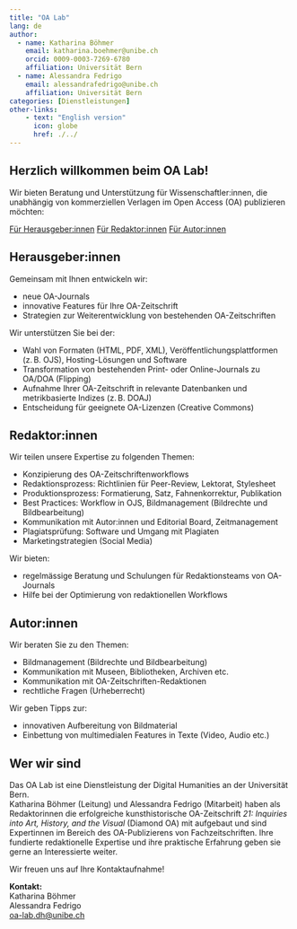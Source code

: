 ```yaml
---
title: "OA Lab"
lang: de
author: 
  - name: Katharina Böhmer
    email: katharina.boehmer@unibe.ch
    orcid: 0009-0003-7269-6780
    affiliation: Universität Bern
  - name: Alessandra Fedrigo
    email: alessandrafedrigo@unibe.ch
    affiliation: Universität Bern
categories: [Dienstleistungen]
other-links:
    - text: "English version"
      icon: globe
      href: ./../
---
```


## Herzlich willkommen beim OA Lab!

Wir bieten Beratung und Unterstützung für Wissenschaftler:innen, die unabhängig von kommerziellen Verlagen im Open Access (OA) publizieren möchten:

::: {.btn-group .d-flex .justify-content-center role="group" aria-label="Navigation für Zielgruppen"}
<a href="#herausgeberinnen" class="btn btn-outline-primary">Für Herausgeber:innen</a> <a href="#redaktorinnen" class="btn btn-outline-primary">Für Redaktor:innen</a> <a href="#autorinnen" class="btn btn-outline-primary">Für Autor:innen</a>
:::

## Herausgeber:innen

Gemeinsam mit Ihnen entwickeln wir:

-   neue OA-Journals
-   innovative Features für Ihre OA-Zeitschrift
-   Strategien zur Weiterentwicklung von bestehenden OA-Zeitschriften

Wir unterstützen Sie bei der:

-   Wahl von Formaten (HTML, PDF, XML), Veröffentlichungsplattformen (z. B. OJS), Hosting-Lösungen und Software
-   Transformation von bestehenden Print- oder Online-Journals zu OA/DOA (Flipping)
-   Aufnahme Ihrer OA-Zeitschrift in relevante Datenbanken und metrikbasierte Indizes (z. B. DOAJ)
-   Entscheidung für geeignete OA-Lizenzen (Creative Commons)

## Redaktor:innen

Wir teilen unsere Expertise zu folgenden Themen:

-   Konzipierung des OA-Zeitschriftenworkflows
-   Redaktionsprozess: Richtlinien für Peer-Review, Lektorat, Stylesheet
-   Produktionsprozess: Formatierung, Satz, Fahnenkorrektur, Publikation
-   Best Practices: Workflow in OJS, Bildmanagement (Bildrechte und Bildbearbeitung)
-   Kommunikation mit Autor:innen und Editorial Board, Zeitmanagement
-   Plagiatsprüfung: Software und Umgang mit Plagiaten
-   Marketingstrategien (Social Media)

Wir bieten:

-   regelmässige Beratung und Schulungen für Redaktionsteams von OA-Journals
-   Hilfe bei der Optimierung von redaktionellen Workflows

## Autor:innen

Wir beraten Sie zu den Themen:

-   Bildmanagement (Bildrechte und Bildbearbeitung)
-   Kommunikation mit Museen, Bibliotheken, Archiven etc.
-   Kommunikation mit OA-Zeitschriften-Redaktionen
-   rechtliche Fragen (Urheberrecht)

Wir geben Tipps zur:

-   innovativen Aufbereitung von Bildmaterial
-   Einbettung von multimedialen Features in Texte (Video, Audio etc.)

## Wer wir sind

Das OA Lab ist eine Dienstleistung der Digital Humanities an der Universität Bern.\
Katharina Böhmer (Leitung) und Alessandra Fedrigo (Mitarbeit) haben als Redaktorinnen die erfolgreiche kunsthistorische OA-Zeitschrift *21: Inquiries into Art, History, and the Visual* (Diamond OA) mit aufgebaut und sind Expertinnen im Bereich des OA-Publizierens von Fachzeitschriften. Ihre fundierte redaktionelle Expertise und ihre praktische Erfahrung geben sie gerne an Interessierte weiter.

Wir freuen uns auf Ihre Kontaktaufnahme!

**Kontakt:**\
Katharina Böhmer\
Alessandra Fedrigo\
[oa-lab.dh\@unibe.ch](mailto:oa-lab.dh@unibe.ch)